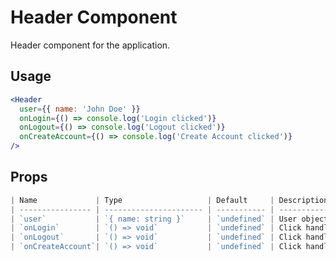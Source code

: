 
# Header Component

Header component for the application.

## Usage

```jsx
<Header
  user={{ name: 'John Doe' }}
  onLogin={() => console.log('Login clicked')}
  onLogout={() => console.log('Logout clicked')}
  onCreateAccount={() => console.log('Create Account clicked')}
/>
```

## Props

```jsx
| Name             | Type                   | Default     | Description                           |
| ---------------- | ---------------------- | ----------- | ------------------------------------- |
| `user`           | `{ name: string }`     | `undefined` | User object containing user details. |
| `onLogin`        | `() => void`           | `undefined` | Click handler for the Login button.   |
| `onLogout`       | `() => void`           | `undefined` | Click handler for the Logout button.  |
| `onCreateAccount`| `() => void`           | `undefined` | Click handler for the Sign Up button. |
```